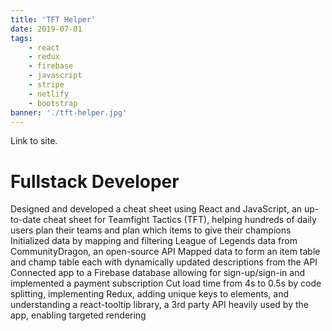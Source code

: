```yaml
---
title: 'TFT Helper'
date: 2019-07-01
tags:
    - react
    - redux
    - firebase
    - javascript
    - stripe
    - netlify
    - bootstrap
banner: './tft-helper.jpg'
---
```



<Link to="https://www.tft-helper.com/" target="_blank" rel="noopener noreferrer">
    Link to site.
</Link>

<h1>Fullstack Developer</h1>

Designed and developed a cheat sheet using React and JavaScript, an up-to-date cheat sheet for Teamfight Tactics (TFT), helping hundreds of daily
users plan their teams and plan which items to give their champions Initialized data by mapping and filtering League of Legends data from
CommunityDragon, an open-source API Mapped data to form an item table and champ table each with dynamically updated descriptions from the API
Connected app to a Firebase database allowing for sign-up/sign-in and implemented a payment subscription Cut load time from 4s to 0.5s by code
splitting, implementing Redux, adding unique keys to elements, and understanding a react-tooltip library, a 3rd party API heavily used by the app,
enabling targeted rendering
